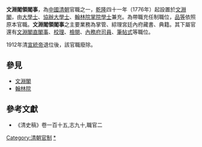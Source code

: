 '''文淵閣領閣事'''，為[[中國|中國]][[清朝|清朝]]官職之一，[[乾隆|乾隆]]四十一年（1776年）起設置於[[文淵閣|文淵閣]]，由[[大學士|大學士]]、[[協辦大學士|協辦大學士]]、[[翰林院|翰林院]][[掌院學士|掌院學士]]兼充。為帶職充任制職位，[[品等|品等]]依照原本官職。'''文淵閣領閣事'''之主要業務為掌管、綜理宮廷內府藏書、典籍。其下屬官還有[[文淵閣直閣事|文淵閣直閣事]]、[[校理|校理]]、[[檢閱|檢閱]]、[[內務府|內務府]][[司員|司員]]、[[筆帖式|筆帖式]]等職位。

1912年清[[宣統帝|宣統帝]]退位後，該官職廢除。

== 參見 ==
*[[文淵閣|文淵閣]]
*[[翰林院|翰林院]]

==參考文獻==
*《清史稿》卷一百十五,志九十,職官二

{{Government-official-hist-stub}}

[[Category:清朝官制|Category:清朝官制]]
[[Category:文淵閣領閣事|*]]